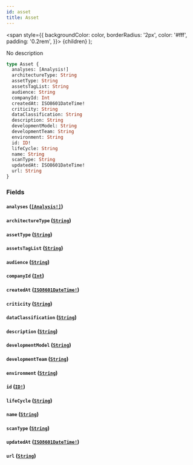 ```yaml
---
id: asset
title: Asset
---
```


<span
style={{
      backgroundColor: color,
      borderRadius: '2px',
      color: '#fff',
      padding: '0.2rem',
    }}>
{children}
</span>
);

No description

```graphql
type Asset {
  analyses: [Analysis!]
  architectureType: String
  assetType: String
  assetsTagList: String
  audience: String
  companyId: Int
  createdAt: ISO8601DateTime!
  criticity: String
  dataClassification: String
  description: String
  developmentModel: String
  developmentTeam: String
  environment: String
  id: ID!
  lifeCycle: String
  name: String
  scanType: String
  updatedAt: ISO8601DateTime!
  url: String
}
```

### Fields

#### `analyses` ([`[Analysis!]`](/api/objects/analysis))

#### `architectureType` ([`String`](/api/scalars/string))

#### `assetType` ([`String`](/api/scalars/string))

#### `assetsTagList` ([`String`](/api/scalars/string))

#### `audience` ([`String`](/api/scalars/string))

#### `companyId` ([`Int`](/api/scalars/int))

#### `createdAt` ([`ISO8601DateTime!`](/api/scalars/iso-8601-date-time))

#### `criticity` ([`String`](/api/scalars/string))

#### `dataClassification` ([`String`](/api/scalars/string))

#### `description` ([`String`](/api/scalars/string))

#### `developmentModel` ([`String`](/api/scalars/string))

#### `developmentTeam` ([`String`](/api/scalars/string))

#### `environment` ([`String`](/api/scalars/string))

#### `id` ([`ID!`](/api/scalars/id))

#### `lifeCycle` ([`String`](/api/scalars/string))

#### `name` ([`String`](/api/scalars/string))

#### `scanType` ([`String`](/api/scalars/string))

#### `updatedAt` ([`ISO8601DateTime!`](/api/scalars/iso-8601-date-time))

#### `url` ([`String`](/api/scalars/string))
